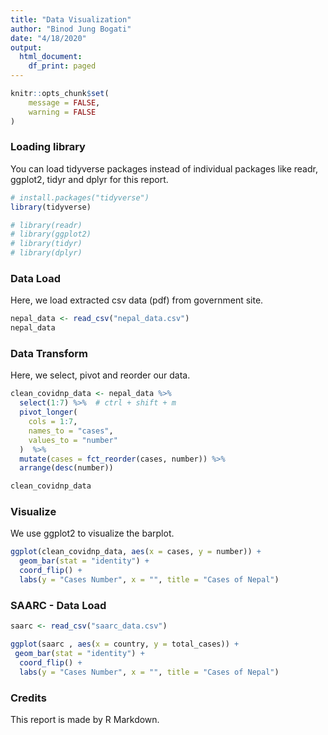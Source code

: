 ```yaml
---
title: "Data Visualization"
author: "Binod Jung Bogati"
date: "4/18/2020"
output:
  html_document:
    df_print: paged
---
```


```r
knitr::opts_chunk$set(
	message = FALSE,
	warning = FALSE
)
```

### Loading library

You can load tidyverse packages instead of individual packages like readr, ggplot2, tidyr and dplyr for this report.

```r
# install.packages("tidyverse")
library(tidyverse)

# library(readr)
# library(ggplot2)
# library(tidyr)
# library(dplyr)
```


### Data Load

Here, we load extracted csv data (pdf) from government site.

```r
nepal_data <- read_csv("nepal_data.csv")
nepal_data
```

### Data Transform

Here, we select, pivot and reorder our data.

```r
clean_covidnp_data <- nepal_data %>% 
  select(1:7) %>%  # ctrl + shift + m
  pivot_longer(
    cols = 1:7, 
    names_to = "cases", 
    values_to = "number"
  )  %>% 
  mutate(cases = fct_reorder(cases, number)) %>% 
  arrange(desc(number))

clean_covidnp_data
```

### Visualize

We use ggplot2 to visualize the barplot.

```r
ggplot(clean_covidnp_data, aes(x = cases, y = number)) +
  geom_bar(stat = "identity") +
  coord_flip() +
  labs(y = "Cases Number", x = "", title = "Cases of Nepal")
```

### SAARC - Data Load 

```r
saarc <- read_csv("saarc_data.csv")
```

```r
ggplot(saarc , aes(x = country, y = total_cases)) +
 geom_bar(stat = "identity") +
  coord_flip() +
  labs(y = "Cases Number", x = "", title = "Cases of Nepal") 
```

### Credits

This report is made by R Markdown.